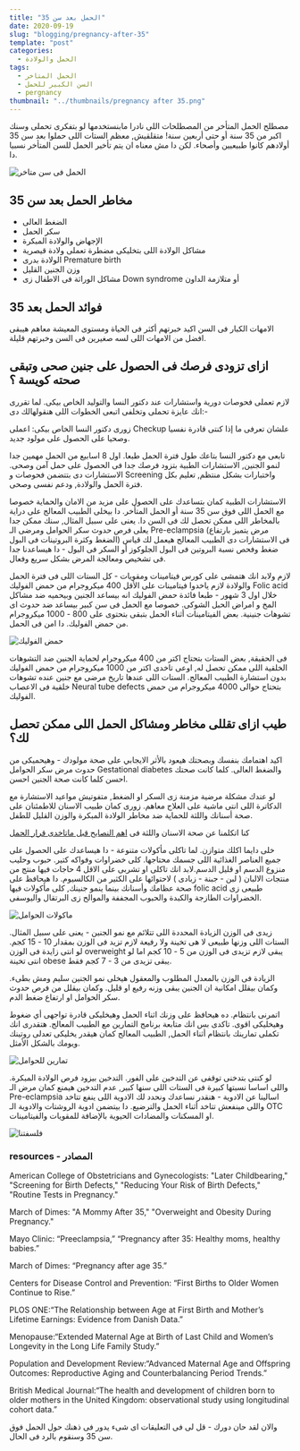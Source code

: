 ```yaml
---
title: "الحمل بعد سن 35"
date: 2020-09-19
slug: "blogging/pregnancy-after-35"
template: "post"
categories:
  - الحمل والولادة
tags:
  - الحمل المتاخر
  - السن الكبير للحمل
  - pergnancy
thumbnail: "../thumbnails/pregnancy after 35.png"
---
```


مصطلح الحمل المتأخر من المصطلحات اللى نادرا مابنستخدمها لو بتفكرى تحملى وسنك اكبر من 35 سنة أو حتى أربعين سنة! متقلقيش, معظم الستات اللى حملوا بعد سن 35 أولادهم كانوا طبيعيين وأصحاء. لكن دا مش معناه ان يتم تأخير الحمل للسن المتأخر نسبيا دا.

![الحمل فى سن متاخر](<../images/pregnancy after 35/pregnant-woman.jpg>)

## مخاطر الحمل بعد سن 35

- الضغط العالى
- سكر الحمل
- الإجهاض والولادة المبكرة
- مشاكل الولادة اللى بتخليكى مضطرة تعملى ولادة قيصرية
- الولادة بدرى Premature birth
- وزن الجنين القليل
- مشاكل الوراثة فى الاطفال زى Down syndrome أو متلازمة الداون

## فوائد الحمل بعد 35

الامهات الكبار فى السن اكيد خبرتهم أكثر فى الحياة ومستوى المعيشة معاهم هيبقى افضل من الامهات اللى لسه صغيرين فى السن وخبرتهم قليلة.

## ازاى تزودى فرصك فى الحصول على جنين صحى وتبقى صحته كويسة ؟

لازم تعملى فحوصات دورية واستشارات عند دكتور النسا والتوليد الخاص بيكى. لما تقررى انك عايزة تحملى وتخلفى اتبعى الخطوات اللى هنقولهالك دى:-

زورى دكتور النسا الخاص بيكى: اعملى Checkup علشان تعرفى ما إذا كنتى قادرة نفسيا وصحيا على الحصول على مولود جديد.

تابعى مع دكتور النسا بتاعك طول فترة الحمل طبعا. اول 8 اسابيع من الحمل مهمين جدا لنمو الجنين, الاستشارات الطبية بتزود فرصك جدا فى الحصول على حمل آمن وصحى. الاستشارات دى بتتضمن فحوصات و Screening واختبارات بشكل منتظم, تعليم بكل فترة الحمل والولادة, ودعم نفسى وصحى.

الاستشارات الطبية كمان بتساعدك على الحصول على مزيد من الامان والحماية خصوصا مع الحمل اللى فوق سن 35 سنة أو الحمل المتأخر. دا بيخلى الطبيب المعالج على دراية بالمخاطر اللى ممكن تحصل لك فى السن دا. يعنى على سبيل المثال, سنك ممكن جدا يعلى فرص حدوث سكر الحوامل ومرضى الـ Pre-eclampsia (مرض يتميز بارتفاع الضغط وكثرة البروتينات فى البول) فى الاستشارات دى الطبيب المعالج هيعمل لك قياس ضغط وفحص نسبة البروتين فى البول الجلوكوز أو السكر فى البول - دا هيساعدنا جدا فى تشخيص ومعالجة المرض بشكل سريع وفعال.

لازم ولابد انك هتمشى على كورس فيتامينات ومقويات - كل الستات اللى فى فترة الحمل والولادة لازم ياخدوا فيتامينات على الأقل 400 ميكروجرام من حمض الفوليك Folic acid خلال اول 3 شهور - طبعا فائدة حمض الفوليك انه بيساعد الجنين وبيحميه ضد مشاكل المخ و امراض الحبل الشوكى. خصوصا مع الحمل فى سن كبير بيساعد ضد حدوث اى تشوهات جنينية. بعض الفيتامينات أثناء الحمل بتبقى بتحتوى على 800 - 1000 ميكروجرام من حمض الفوليك. دا امن فى الحمل.

![حمض الفوليك](<../images/pregnancy after 35/folic-acid.jpg>)

فى الحقيقة, بعض الستات بتحتاج اكتر من 400 ميكروجرام لحماية الجنين ضد التشوهات الخلقية اللى ممكن تحصل له, اوعى تاخدى اكتر من 1000 ميكروجرام من حمض الفوليك بدون استشارة الطبيب المعالج. الستات اللى عندها تاريخ مرضى مع جنين عنده تشوهات خلقية فى الاعصاب Neural tube defects بتحتاج حوالى 4000 ميكروجرام من حمض الفوليك.

## طيب ازاى تقللى مخاطر ومشاكل الحمل اللى ممكن تحصل لك؟

اكيد اهتمامك بنفسك وبصحتك هيعود بالأثر الايجابي على صحة مولودك - وهيحميكى من حدوث مرض سكر الحوامل Gestational diabetes والضغط العالى. كلما كانت صحتك احسن كلما كانت صحة الجنين احسن.

لو عندك مشكلة مرضية مزمنة زى السكر او الضغط, متفوتيش مواعيد الاستشارة مع الدكاترة اللى انتى ماشية على العلاج معاهم. زورى كمان طبيب الاسنان للاطمئنان على صحة أسنانك واللثة للحماية ضد مخاطر الولادة المبكرة والوزن القليل للطفل.

كنا اتكلمنا عن صحة الاسنان واللثة فى
[اهم النصايح قبل ماتاخدى قرار الحمل](https://el3eyada.netlify.app/blogging/best-advices-before-getting-pregnant/)

خلى دايما اكلك متوازن. لما تاكلى مأكولات متنوعة - دا هيساعدك على الحصول على جميع العناصر الغذائية اللى جسمك محتاجها. كلى خضراوات وفواكه كتير. حبوب وحليب منزوع الدسم او قليل الدسم.لابد انك تاكلى او تشربى على الاقل 4 حاجات فيها منتج من منتجات الالبان ( لبن - جبنة - زبادى ) لاحتوائها على الكثير من الكالسيوم. دا هيحافظ على صحة عظامك وأسنانك بينما ينمو جنينك, كلى مأكولات فيها folic acid طبيعى زى الخضراوات الطازجة والكبدة والحبوب المجففة والموالح زى البرتقال واليوسفى.

![ماكولات الحوامل ](<../images/pregnancy after 35/food.jpg>)

زيدى فى الوزن الزيادة المحددة اللى تتلائم مع نمو الجنين - يعنى على سبيل المثال. الستات اللى وزنها طبيعى لا هى تخينة ولا رفيعة لازم تزيد فى الوزن بمقدار 10 - 15 كجم. لو انتى زايدة فى الوزن overweight يبقى لازم تزيدى فى الوزن من 5 - 10 كجم اما لو انتى تخينة obese يبقى تزيدى من 3 - 7 كجم فقط.

الزيادة فى الوزن بالمعدل المطلوب والمعقول هيخلى نمو الجنين سليم ومش بطىء. وكمان بيقلل امكانية ان الجنين يبقى وزنه رفيع او قليل. وكمان بيقلل من فرص حدوث سكر الحوامل او ارتفاع ضغط الدم.

اتمرنى بانتظام. ده هيحافظ على وزنك اثناء الحمل وهيخليكى قادرة تواجهى أي ضغوط وهيخليكى اقوى. تاكدى بس انك متابعة برنامج التمارين مع الطبيب المعالج. هتقدرى انك تكملى تمارينك بانتظام أثناء الحمل, الطبيب المعالج كمان هيقدر يخليكى تعدلى روتينك ويومك بالشكل الأمثل.

![تمارين للحوامل](<../images/pregnancy after 35/workout.jpg>)

لو كنتى بتدخنى توقفى عن التدخين على الفور. التدخين بيزود فرص الولادة المبكرة. واللى اساسا نسبتها كبيرة فى الستات اللى سنها كبير, عدم التدخين هيمنع كمان مرض الـ Pre-eclampsia
اسالينا عن الادوية - هنقدر نساعدك ونحدد لك الادوية اللى ينفع تتاخد واللى مينفعش تتاخد أثناء الحمل والترضيع. دا بيتضمن ادوية الروشتات والادوية الـ OTC او المسكنات والمضادات الحيوية بالإضافة للمقويات والفيتامينات.

![فلسفتنا](<../images/obgyn (1).png>)

### resources - المصادر

American College of Obstetricians and Gynecologists: "Later Childbearing," "Screening for Birth Defects," "Reducing Your Risk of Birth Defects," "Routine Tests in Pregnancy."

March of Dimes: "A Mommy After 35," "Overweight and Obesity During Pregnancy."

Mayo Clinic: “Preeclampsia,” “Pregnancy after 35: Healthy moms, healthy babies.” 

March of Dimes: “Pregnancy after age 35.”

Centers for Disease Control and Prevention: “First Births to Older Women Continue to Rise.”

PLOS ONE:“The Relationship between Age at First Birth and Mother’s Lifetime Earnings: Evidence from Danish Data.”

Menopause:“Extended Maternal Age at Birth of Last Child and Women’s Longevity in the Long Life Family Study.”

Population and Development Review:“Advanced Maternal Age and Offspring Outcomes: Reproductive Aging and Counterbalancing Period Trends.”

British Medical Journal:“The health and development of children born to older mothers in the United Kingdom: observational study using longitudinal cohort data.”

<div style={{padding: "15px" ,backgroundColor: "#00c390", borderRadius: "15px", color: "white"}}>
  <p>والان لقد حان دورك - قل لى فى التعليقات اى شىء يدور فى ذهنك حول الحمل فوق سن 35 وسنقوم بالرد فى الحال.
</p>

</div>
